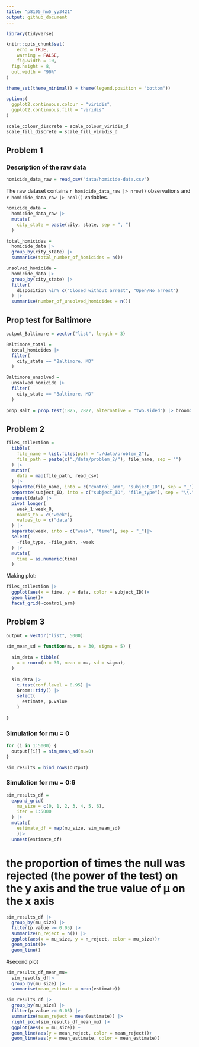 ```yaml
---
title: "p8105_hw5_yy3421"
output: github_document
---
```


```r
library(tidyverse)

knitr::opts_chunk$set(
	echo = TRUE,
	warning = FALSE,
	fig.width = 10, 
  fig.height = 8,
  out.width = "90%"
)

theme_set(theme_minimal() + theme(legend.position = "bottom"))

options(
  ggplot2.continuous.colour = "viridis",
  ggplot2.continuous.fill = "viridis"
)

scale_colour_discrete = scale_colour_viridis_d
scale_fill_discrete = scale_fill_viridis_d
```

## Problem 1

### Description of the raw data

```r
homicide_data_raw = read_csv("data/homicide-data.csv")
```

The raw dataset contains `r homicide_data_raw |> nrow()` observations and `r homicide_data_raw |> ncol()` variables.

```r
homicide_data = 
  homicide_data_raw |> 
  mutate(
    city_state = paste(city, state, sep = ", ")
  ) 
```

```r
total_homicides = 
  homicide_data |> 
  group_by(city_state) |> 
  summarise(total_number_of_homicides = n()) 
```

```r
unsolved_homicide = 
  homicide_data |> 
  group_by(city_state) |> 
  filter(
    disposition %in% c("Closed without arrest", "Open/No arrest")
  ) |> 
  summarise(number_of_unsolved_homicides = n()) 
```

## Prop test for Baltimore
```r
output_Baltimore = vector("list", length = 3)

Baltimore_total = 
  total_homicides |> 
  filter(
    city_state == "Baltimore, MD"
  ) 

Baltimore_unsolved = 
  unsolved_homicide |> 
  filter(
    city_state == "Baltimore, MD"
  ) 
    
prop_Balt = prop.test(1825, 2827, alternative = "two.sided") |> broom::tidy()

```

## Problem 2
```r
files_collection = 
  tibble(
    file_name = list.files(path = "./data/problem_2"),
    file_path = paste(c("./data/problem_2/"), file_name, sep = "")
  ) |>
  mutate(
    data = map(file_path, read_csv)
  ) |> 
  separate(file_name, into = c("control_arm", "subject_ID"), sep = "_") |> 
  separate(subject_ID, into = c("subject_ID", "file_type"), sep = "\\.")|> 
  unnest(data) |> 
  pivot_longer(
    week_1:week_8,
    names_to = c("week"),
    values_to = c("data") 
  ) |> 
  separate(week, into = c("week", "time"), sep = "_")|> 
  select(
    -file_type, -file_path, -week
  ) |> 
  mutate(
    time = as.numeric(time)
  )
```

Making plot:
```r
files_collection |> 
  ggplot(aes(x = time, y = data, color = subject_ID))+
  geom_line()+
  facet_grid(~control_arm)
```

## Problem 3

```r

output = vector("list", 5000)

sim_mean_sd = function(mu, n = 30, sigma = 5) {
  
  sim_data = tibble(
    x = rnorm(n = 30, mean = mu, sd = sigma),
  )
  
  sim_data |> 
    t.test(conf.level = 0.95) |> 
    broom::tidy() |> 
    select(
      estimate, p.value
    )
    
}

```

### Simulation for mu = 0
```r
for (i in 1:5000) {
  output[[i]] = sim_mean_sd(mu=0)
}

sim_results = bind_rows(output)
```

### Simulation for mu = 0:6
```r
sim_results_df = 
  expand_grid(
    mu_size = c(0, 1, 2, 3, 4, 5, 6),
    iter = 1:5000
  ) |> 
  mutate(
    estimate_df = map(mu_size, sim_mean_sd)
    )|> 
  unnest(estimate_df)
```

# the proportion of times the null was rejected (the power of the test) on the y axis and the true value of μ on the x axis
```r
sim_results_df |> 
  group_by(mu_size) |> 
  filter(p.value >= 0.05) |> 
  summarize(n_reject = n()) |> 
  ggplot(aes(x = mu_size, y = n_reject, color = mu_size))+
  geom_point()+
  geom_line()
```

#second plot
```r
sim_results_df_mean_mu=
  sim_results_df|> 
  group_by(mu_size) |> 
  summarise(mean_estimate = mean(estimate))

sim_results_df |> 
  group_by(mu_size) |> 
  filter(p.value >= 0.05) |> 
  summarize(mean_reject = mean(estimate)) |> 
  right_join(sim_results_df_mean_mu) |> 
  ggplot(aes(x = mu_size)) +
  geom_line(aes(y = mean_reject, color = mean_reject))+
  geom_line(aes(y = mean_estimate, color = mean_estimate))

```

